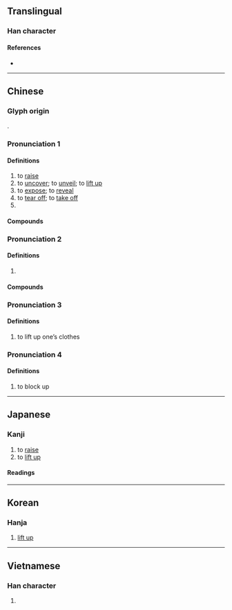 {{also|掲}}
{{character info/new}}
==Translingual==

===Han character===
{{Han char|rn=64|rad=手|as=09|sn=12|four=56027|canj=QAPV|ids=⿰扌曷}}

====References====
* {{Han ref|kx=0444.050|dkj=12389|hdz=31916.050|uh=63ED|ud=25581|bh=B4A6|bd=46246}}

----

==Chinese==
{{zh-forms}}

===Glyph origin===
{{Han etym}}
{{Han compound|手|alt1=扌|曷|ls=psc|c1=s|c2=p}}.

===Pronunciation 1===
{{zh-pron
|m=jiē
|c=kit3
|h=gd=giad5/iad5
|h_note=giad5 - literary; iad5 - vernacular
|md=
|mn=gia̍h/kiat/khiat
|mn-t=giah4
|w=
|mc=2+3+4+5+6
|oc=1+2+4+5,2+3+4+5+6
|cat=v,pn
}}

====Definitions====
{{zh-hanzi}}

# to [[raise]]
# to [[uncover]]; to [[unveil]]; to [[lift up]]
# to [[expose]]; to [[reveal]]
# to [[tear off]]; to [[take off]]
# {{surname|lang=zh}}

====Compounds====
{{zh-der|揭開:to reveal|揭曉:to be revealed|匿名揭帖|揭水|揭破|揭竿|揭蓋兒|揭竿而起|揭債|掀天揭地|揭醜|揭瘡疤|揭祕|深厲淺揭|揭穿|揭老底|打揭|揭底牌|揭不開鍋|揭火|昭然若揭|揭裱|揭白|揭蓋子|揭帖|揭席|揭折|揭諦|揭揭|揭布|揭露|揭幕|揭底|揭發|揭債還債|揭短|揭榜|揭白旗|揭示|揭櫫|揭挑|表揭}}

===Pronunciation 2===
{{zh-pron
|m=jiē
|c=kit3
|mn-t=gig4
|dial=n
|cat=pn
}}

====Definitions====
{{zh-hanzi}}

# {{zh-used2|p}} <!--集韻其例切：揭陽縣名在南越-->

====Compounds====
{{zh-der|揭陽|揭東|揭西}}
===Pronunciation 3===
{{zh-pron
|m=qì
|c=gai6,hei3
|c_note=hei3 - variant
|dial=n
|mc=1
|oc=3,1
|cat=v
}}

====Definitions====
{{zh-hanzi}}

# to lift up one’s clothes
===Pronunciation 4===
{{zh-pron
|m=hé
|dial=n
|cat=v
}}

====Definitions====
{{zh-hanzi}}

# {{zh-hg}} to block up

{{zh-cat|Intermediate}}

----

==Japanese==
{{ja-kanji forms|掲|揭}}

===Kanji===
{{ja-kanji|grade=|rs=手09|shin=掲}}

# to [[raise]]
# to [[lift up]]

====Readings====
{{ja-readings
|on=けい, けつ
|kun=かか-げる
}}

----

==Korean==

===Hanja===
{{ko-hanja|hangeul=[[게]], [[갈]]|eumhun=|rv=ge, gal|mr=ke, kal|y=key, kal}}

# [[lift up]]

----

==Vietnamese==

===Han character===
{{vi-hantu|yết}}

# {{defn|lang=vi}}

{{cln|vi|Han tu}}